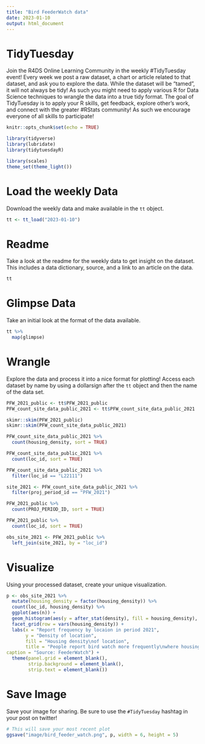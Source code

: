```yaml
---
title: "Bird FeederWatch data"
date: 2023-01-10
output: html_document
---
```


# TidyTuesday

Join the R4DS Online Learning Community in the weekly #TidyTuesday event!
Every week we post a raw dataset, a chart or article related to that dataset, and ask you to explore the data.
While the dataset will be “tamed”, it will not always be tidy! As such you might need to apply various R for Data Science techniques to wrangle the data into a true tidy format.
The goal of TidyTuesday is to apply your R skills, get feedback, explore other’s work, and connect with the greater #RStats community!
As such we encourage everyone of all skills to participate!

```r

knitr::opts_chunk$set(echo = TRUE)

library(tidyverse)
library(lubridate)
library(tidytuesdayR)

library(scales)
theme_set(theme_light())
```

# Load the weekly Data

Download the weekly data and make available in the `tt` object.

```r

tt <- tt_load("2023-01-10")

```


# Readme

Take a look at the readme for the weekly data to get insight on the dataset.
This includes a data dictionary, source, and a link to an article on the data.

```r

tt

```


# Glimpse Data

Take an initial look at the format of the data available.

```r

tt %>% 
  map(glimpse)

```

# Wrangle

Explore the data and process it into a nice format for plotting! Access each dataset by name by using a dollarsign after the `tt` object and then the name of the data set.

```r

PFW_2021_public <- tt$PFW_2021_public
PFW_count_site_data_public_2021 <- tt$PFW_count_site_data_public_2021
```

```r
skimr::skim(PFW_2021_public)
skimr::skim(PFW_count_site_data_public_2021)
```

```r
PFW_count_site_data_public_2021 %>% 
  count(housing_density, sort = TRUE)

PFW_count_site_data_public_2021 %>% 
  count(loc_id, sort = TRUE)

PFW_count_site_data_public_2021 %>% 
  filter(loc_id == "L22111")

site_2021 <- PFW_count_site_data_public_2021 %>% 
  filter(proj_period_id == "PFW_2021")

PFW_2021_public %>% 
  count(PROJ_PERIOD_ID, sort = TRUE)

PFW_2021_public %>% 
  count(loc_id, sort = TRUE)

obs_site_2021 <- PFW_2021_public %>% 
  left_join(site_2021, by = "loc_id")
```


# Visualize

Using your processed dataset, create your unique visualization.

```r

p <- obs_site_2021 %>% 
  mutate(housing_density = factor(housing_density)) %>% 
  count(loc_id, housing_density) %>% 
  ggplot(aes(n)) +
  geom_histogram(aes(y = after_stat(density), fill = housing_density), binwidth = 1) +
  facet_grid(row = vars(housing_density)) +
  labs(x = "Report frequency by locaion in period 2021",
       y = "Density of location",
       fill = "Housing density\nof location",
       title = "People report bird watch more frequently\nwhere housing density is higher",
caption = "Source: FeederWatch") +
  theme(panel.grid = element_blank(),
        strip.background = element_blank(),
        strip.text = element_blank())

```

# Save Image

Save your image for sharing. Be sure to use the `#TidyTuesday` hashtag in your post on twitter! 

```r

# This will save your most recent plot
ggsave("image/bird_feeder_watch.png", p, width = 6, height = 5)

```
